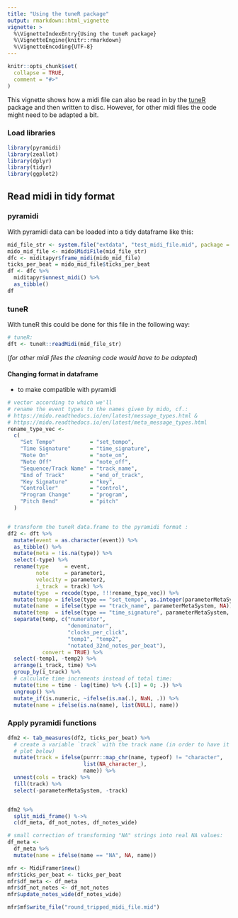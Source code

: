 ```yaml
---
title: "Using the tuneR package"
output: rmarkdown::html_vignette
vignette: >
  %\VignetteIndexEntry{Using the tuneR package}
  %\VignetteEngine{knitr::rmarkdown}
  %\VignetteEncoding{UTF-8}
---
```


```r
knitr::opts_chunk$set(
  collapse = TRUE,
  comment = "#>"
)
```

This vignette shows how a midi file can also be read in by the [tuneR](https://cran.r-project.org/package=tuneR) package and then written to 
disc. However, for other midi files the code might need to be adapted a bit.

### Load libraries

```r
library(pyramidi)
library(zeallot)
library(dplyr)
library(tidyr)
library(ggplot2)
```

<!-- ```{r, echo=FALSE} -->
<!-- # needed as long as the python modules of the package are not loaded correctly: -->
<!-- miditapyr <- reticulate::import("miditapyr") -->
<!-- mido <- reticulate::import("mido") -->

<!-- ``` -->

## Read midi in tidy format

### pyramidi

With pyramidi data can be loaded into a tidy dataframe like this:

```r

mid_file_str <- system.file("extdata", "test_midi_file.mid", package = "pyramidi")
mido_mid_file <- mido$MidiFile(mid_file_str)
dfc <- miditapyr$frame_midi(mido_mid_file)
ticks_per_beat = mido_mid_file$ticks_per_beat
df <- dfc %>%
  miditapyr$unnest_midi() %>% 
  as_tibble()
df
```

### tuneR

With tuneR this could be done for this file in the following way:

```r
# tuneR:
dft <- tuneR::readMidi(mid_file_str)
```

 (*for other midi files the cleaning code would have to be adapted*)



#### Changing format in dataframe

* to make compatible with pyramidi

```r
# vector according to which we'll
# rename the event types to the names given by mido, cf.:
# https://mido.readthedocs.io/en/latest/message_types.html &
# https://mido.readthedocs.io/en/latest/meta_message_types.html
rename_type_vec <-
  c(
    "Set Tempo"           = "set_tempo",
    "Time Signature"      = "time_signature",
    "Note On"             = "note_on",
    "Note Off"            = "note_off",
    "Sequence/Track Name" = "track_name",
    "End of Track"        = "end_of_track",
    "Key Signature"       = "key",
    "Controller"          = "control",
    "Program Change"      = "program",
    "Pitch Bend"          = "pitch"
  )


# transform the tuneR data.frame to the pyramidi format :
df2 <- dft %>%
  mutate(event = as.character(event)) %>%
  as_tibble() %>%
  mutate(meta = !is.na(type)) %>%
  select(-type) %>%
  rename(type     = event,
         note     = parameter1,
         velocity = parameter2,
         i_track  = track) %>%
  mutate(type  = recode(type, !!!rename_type_vec)) %>%
  mutate(tempo = ifelse(type == "set_tempo", as.integer(parameterMetaSystem), NA)) %>%
  mutate(name  = ifelse(type == "track_name", parameterMetaSystem, NA)) %>%
  mutate(temp  = ifelse(type == "time_signature", parameterMetaSystem, NA)) %>%
  separate(temp, c("numerator", 
                   "denominator", 
                   "clocks_per_click", 
                   "temp1", "temp2", 
                   "notated_32nd_notes_per_beat"),
           convert = TRUE) %>%
  select(-temp1, -temp2) %>%
  arrange(i_track, time) %>%
  group_by(i_track) %>%
  # calculate time increments instead of total time:
  mutate(time = time - lag(time) %>% {.[1] = 0; .}) %>%
  ungroup() %>%
  mutate_if(is.numeric, ~ifelse(is.na(.), NaN, .)) %>%
  mutate(name = ifelse(is.na(name), list(NULL), name))

```

### Apply pyramidi functions


```r
dfm2 <- tab_measures(df2, ticks_per_beat) %>%
  # create a variable `track` with the track name (in order to have it in the
  # plot below)
  mutate(track = ifelse(purrr::map_chr(name, typeof) != "character", 
                        list(NA_character_), 
                        name)) %>%
  unnest(cols = track) %>% 
  fill(track) %>% 
  select(-parameterMetaSystem, -track)


dfm2 %>%
  split_midi_frame() %->% 
  c(df_meta, df_not_notes, df_notes_wide)

# small correction of transforming "NA" strings into real NA values:
df_meta <-
  df_meta %>%
  mutate(name = ifelse(name == "NA", NA, name))
```

```r
mfr <- MidiFramer$new()
mfr$ticks_per_beat <- ticks_per_beat
mfr$df_meta <- df_meta
mfr$df_not_notes <- df_not_notes
mfr$update_notes_wide(df_notes_wide)
```


```r
mfr$mf$write_file("round_tripped_midi_file.mid")
```

